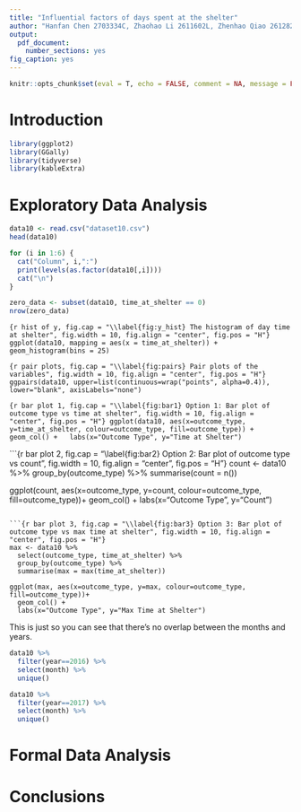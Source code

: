 ---
title: "Influential factors of days spent at the shelter"
author: "Hanfan Chen 2703334C, Zhaohao Li 2611602L, Zhenhao Qiao 2612824Q, Chao Wang 2518608W, RachaelWatson 2195719W"
output:
  pdf_document:
    number_sections: yes
fig_caption: yes
---

```{r, include=FALSE}
knitr::opts_chunk$set(eval = T, echo = FALSE, comment = NA, message = FALSE, warning = FALSE)
```

# Introduction

```{r library}
library(ggplot2)
library(GGally)
library(tidyverse)
library(kableExtra)
```

# Exploratory Data Analysis
```{r read the data}
data10 <- read.csv("dataset10.csv")
head(data10)
```

```{r}
for (i in 1:6) {
  cat("Column", i,":")
  print(levels(as.factor(data10[,i])))
  cat("\n")
}
```

```{r}
zero_data <- subset(data10, time_at_shelter == 0)
nrow(zero_data)
```

```{r hist of y, fig.cap = "\\label{fig:y_hist} The histogram of day time at shelter", fig.width = 10, fig.align = "center", fig.pos = "H"}
ggplot(data10, mapping = aes(x = time_at_shelter)) + 
  geom_histogram(bins = 25)
```

```{r pair plots, fig.cap = "\\label{fig:pairs} Pair plots of the variables", fig.width = 10, fig.align = "center", fig.pos = "H"}
ggpairs(data10,
upper=list(continuous=wrap("points", alpha=0.4)),
lower="blank", axisLabels="none")
```

```{r bar plot 1, fig.cap = "\\label{fig:bar1} Option 1: Bar plot of outcome type vs time at shelter", fig.width = 10, fig.align = "center", fig.pos = "H"}
ggplot(data10, aes(x=outcome_type, y=time_at_shelter, colour=outcome_type, fill=outcome_type)) +
  geom_col() +
  labs(x="Outcome Type", y="Time at Shelter")
```

```{r bar plot 2, fig.cap = "\\label{fig:bar2} Option 2: Bar plot of outcome type vs count", fig.width = 10, fig.align = "center", fig.pos = "H"}
count <- data10 %>% 
  group_by(outcome_type) %>% 
  summarise(count = n())

ggplot(count, aes(x=outcome_type, y=count, colour=outcome_type, fill=outcome_type))+
  geom_col() +
  labs(x="Outcome Type", y="Count")
```

```{r bar plot 3, fig.cap = "\\label{fig:bar3} Option 3: Bar plot of outcome type vs max time at shelter", fig.width = 10, fig.align = "center", fig.pos = "H"}
max <- data10 %>% 
  select(outcome_type, time_at_shelter) %>% 
  group_by(outcome_type) %>% 
  summarise(max = max(time_at_shelter))

ggplot(max, aes(x=outcome_type, y=max, colour=outcome_type, fill=outcome_type))+
  geom_col() +
  labs(x="Outcome Type", y="Max Time at Shelter")
```

This is just so you can see that there's no overlap between the months and years.
```{r}
data10 %>% 
  filter(year==2016) %>% 
  select(month) %>% 
  unique()

data10 %>% 
  filter(year==2017) %>% 
  select(month) %>% 
  unique()
```

# Formal Data Analysis

# Conclusions {#sec:Conc}










































